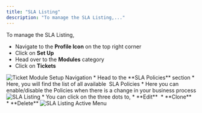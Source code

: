 ```yaml
---
title: "SLA Listing"
description: "To manage the SLA Listing,..."
---
```


To manage the SLA Listing,

*   Navigate to the **Profile Icon** on the top right corner
*   Click on **Set Up**
*   Head over to the **Modules** category
*   Click on **Tickets**

<img src="https://support.salesmate.io/hc/article_attachments/26151466049945" alt="Ticket Module Setup Navigation" />
*   Head to the **SLA Policies** section
*   Here, you will find the list of all available  SLA Policies
*   Here you can enable/disable the Policies when there is a change in your business process

<img src="https://support.salesmate.io/hc/article_attachments/26151991618585" alt="SLA Listing" />
*   You can click on the three dots to,
    *   **Edit** 
    *   **Clone** 
    *   **Delete**

<img src="https://support.salesmate.io/hc/article_attachments/26152384003353" alt="SLA Listing Active Menu" />